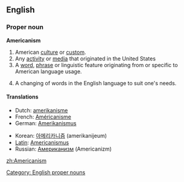 ==English==

===Proper noun===
'''Americanism'''
#American [[culture]] or [[custom]].
#Any [[activity]] or [[media]] that originated in the United States
#A [[word]], [[phrase]] or linguistic feature originating from or specific to American language usage.
# {{rfv-sense}} A changing of words in the English language to suit one's needs.

====Translations====
{{top}}
* Dutch: [[amerikanisme]]
* French: [[Américanisme]]
* German: [[Amerikanismus]]
{{mid}}
* Korean: [[아메리카니즘]] (amerikanijeum)
* [[Latin]]: [[Americanismus]]
* Russian: [[Американизм]] (Americanizm)
{{bottom}}

[[Category: English proper nouns]]

[[zh:Americanism]]